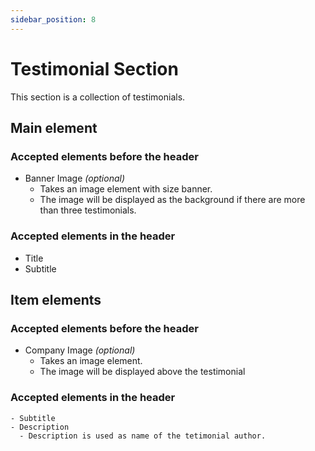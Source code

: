 ```yaml
---
sidebar_position: 8
---
```


# Testimonial Section

This section is a collection of testimonials.

## Main element

### Accepted elements before the header

  - Banner Image *(optional)*
    - Takes an image element with size banner.
    - The image will be displayed as the background if there are more than three testimonials.

### Accepted elements in the header

  - Title
  - Subtitle

## Item elements

### Accepted elements before the header

  - Company Image *(optional)*
    - Takes an image element.
    - The image will be displayed above the testimonial
  
### Accepted elements in the header
  
    - Subtitle
    - Description
      - Description is used as name of the tetimonial author.


    
